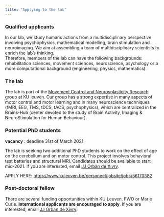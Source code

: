```yaml
---
title: "Applying to the lab"
---
```


### <i class="fa fa-arrow-circle-right" ></i> Qualified applicants
In our lab, we study humans actions from a multidisciplinary perspective involving psychophysics, mathematical modelling, brain stimulation and neuroimaging. We aim at assembling a team of multidisciplinary scientists to enrich the lab's thinking.
<br>
Therefore, members of the lab can have the following backgrounds: rehabilitation sciences, movement sciences, neuroscience, psychology or a more computational background (engineering, physics, mathematics).
<br>

### <i class="fa fa-arrow-circle-right" ></i> The lab
The lab is part of the [Movement Control and Neurosplasticity Research group](https://gbiomed.kuleuven.be/english/research/50000737/groups/50487173) at [KU leuven](www.kuleuven.be). Our group has a strong expertise in many aspects of motor control and motor learning and in many neuroscience techniques (fMRI, EEG, TMS, tDCS, tACS, psychophysics), which are centralized in the Brains-Hub (center devoted to the study of Brain Activity, Imaging & NeuroStimulation for Human Behaviour).
<br>

### <i class="fa fa-arrow-circle-right" ></i> Potential PhD students

__vacancy__ : deadline 31st of March 2021

The lab is seeking two additional PhD students to work on the effect of age on the cerebellum and on motor control. This project involves behavioral test batteries and structural MRI. Candidates should be available to start mid-2021. If you are interested, email <i class="fa fa-at"></i>  [JJ Orban de Xivry](mailto:jj.orban@kuleuven.be).

APPLY HERE: [https://www.kuleuven.be/personeel/jobsite/jobs/56170382](https://www.kuleuven.be/personeel/jobsite/jobs/56170382)
<br>

### <i class="fa fa-arrow-circle-right" ></i> Post-doctoral fellow

There are several funding opportunities within KU Leuven, FWO or Marie Curie. __International applicants are encouraged to apply__. If you are interested, email <i class="fa fa-at"></i>  [JJ Orban de Xivry](mailto:jj.orban@kuleuven.be): 
<br>